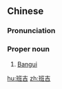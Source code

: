 ==Chinese==
{{zh-forms}}

===Pronunciation===
{{zh-pron
|m=Bānjí
|cat=pn
}}

===Proper noun===
{{zh-proper noun}}

# [[Bangui]] {{gloss|the capital of Central African Republic}}

[[hu:班吉]]
[[zh:班吉]]